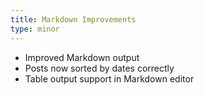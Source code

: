 ```yaml
---
title: Markdown Improvements
type: minor
---
```


*   Improved Markdown output
*   Posts now sorted by dates correctly
*   Table output support in Markdown editor